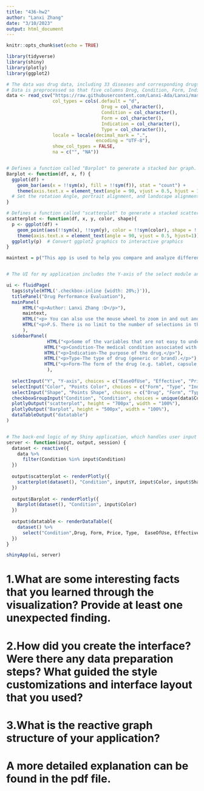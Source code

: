 ```yaml
---
title: "436-hw2"
author: "Lanxi Zhang"
date: "3/10/2023"
output: html_document
---
```


```r
knitr::opts_chunk$set(echo = TRUE)
```


```r
library(tidyverse)
library(shiny)
library(plotly)
library(ggplot2)

# The data was drug data, including 33 diseases and corresponding drugs, and was uploaded to github.
# Data is preprocessed so that five columns Drug, Condition, Form, Indication and Type are specified as character types, and the empty string and "NA" are all treated as missing values.
data <- read_csv("https://raw.githubusercontent.com/Lanxi-Ada/Lanxi/master/Drug_clean.csv", 
                 col_types = cols(.default = "d", 
                                   Drug = col_character(),
                                   Condition = col_character(),
                                   Form = col_character(),
                                   Indication = col_character(),
                                   Type = col_character()), 
                 locale = locale(decimal_mark = ".", 
                                 encoding = "UTF-8"), 
                 show_col_types = FALSE, 
                 na = c("", "NA"))


# Defines a function called "Barplot" to generate a stacked bar graph.
Barplot <- function(df, x, f) {
  ggplot(df) +
    geom_bar(aes(x = !!sym(x), fill = !!sym(f)), stat = "count") +
    theme(axis.text.x = element_text(angle = 90, vjust = 0.5, hjust = 1))  
  # Set the rotation Angle, portrait alignment, and landscape alignment for the X-axis label.
}

# Defines a function called "scatterplot" to generate a stacked scatter plot.
scatterplot <- function(df, x, y, color, shape){
  p <- ggplot(df) +
    geom_point(aes(!!sym(x), !!sym(y), color = !!sym(color), shape = !!sym(shape))) +
    theme(axis.text.x = element_text(angle = 90, vjust = 0.5, hjust=1))
  ggplotly(p)  # Convert ggplot2 graphics to interactive graphics
}

maintext = p("This app is used to help you compare and analyze different characteristics such as effectiveness, cost, satisfaction, and category of different drugs. The dataset from https://www.webmd.com/ contains drug performance indicators for 33 common diseases. You can freely choose the X-axis, Y-axis, shape, and color to get different point charts, bar charts, and related tables. You can compare and select drugs by selecting the corresponding disease in the Condition module and using the selection box to choose the characteristics of the drug you are interested in.")


# The UI for my application includes the Y-axis of the select module and possible choices of shapes and colors, as well as the checkbox for selecting the X-axis.

ui <- fluidPage(
  tags$style(HTML('.checkbox-inline {width: 20%;}')),
  titlePanel("Drug Performance Evaluation"),
  mainPanel(
      HTML("<p>Author: Lanxi Zhang :D</p>"),
      maintext,
      HTML("<p> You can also use the mouse wheel to zoom in and out and drag graphics, and you can hover over data points to see details.</p>"),
      HTML("<p>P.S. There is no limit to the number of selections in the Conditions module, you can select all diseases at the same time if you wish, but for aesthetic reasons, the authors recommend that you select up to 15 diseases at the same time.</p>")
      ),
  sidebarPanel(
               HTML("<p>Some of the variables that are not easy to understand are noted below.</p>"),
              HTML("<p>Condition-The medical condition associated with the drug..</p>"),
              HTML("<p>Indication-The purpose of the drug.</p>"),
              HTML("<p>Type-The type of drug (generic or brand).</p>"),
              HTML("<p>Form-The form of the drug (e.g. tablet, capsule, etc.).</p>")
               ),
  
  selectInput("Y", "Y-axis", choices = c("EaseOfUse", "Effective", "Price", "Satisfaction")),
  selectInput("Color", "Points Color", choices = c("Form", "Type", "Indication","Drug")),
  selectInput("Shape", "Points Shape", choices = c("Drug", "Form", "Type", "Indication")),
  checkboxGroupInput("Condition", "Condition", choices = unique(data$Condition),inline = TRUE),
  plotlyOutput("scatterplot", height = "700px", width = "100%"),
  plotlyOutput("Barplot", height = "500px", width = "100%"),
  dataTableOutput("datatable")
)


# The back-end logic of my Shiny application, which handles user input and output results.
server <- function(input, output, session) {
  dataset <- reactive({
    data %>%
      filter(Condition %in% input$Condition)
  })
  
  output$scatterplot <- renderPlotly({
    scatterplot(dataset(), "Condition", input$Y, input$Color, input$Shape)
  })
  
  output$Barplot <- renderPlotly({
    Barplot(dataset(), "Condition", input$Color)
  })
  
  output$datatable <- renderDataTable({
    dataset() %>% 
      select("Condition",Drug, Form, Price, Type,  EaseOfUse, Effective,Satisfaction, input$Y, input$Color, input$Shape,Indication)
  })
}

shinyApp(ui, server)

```



# 1.What are some interesting facts that you learned through the visualization? Provide at least one unexpected finding.
# 2.How did you create the interface? Were there any data preparation steps? What guided the style customizations and interface layout that you used?
# 3.What is the reactive graph structure of your application? 

# A more detailed explanation can be found in the pdf file.



